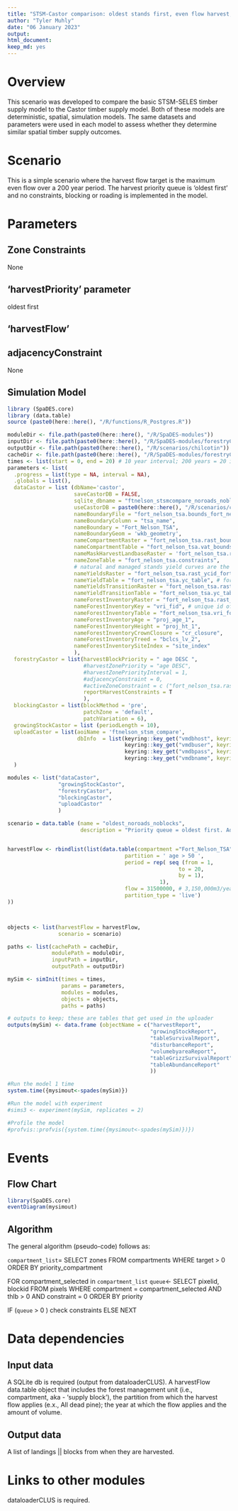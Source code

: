 ```yaml
---
title: "STSM-Castor comparison: oldest stands first, even flow harvest, no blocking, no roads."
author: "Tyler Muhly"
date: "06 January 2023"
output:
html_document: 
keep_md: yes
---
```


<!--
Copyright 2023 Province of British Columbia
 
Licensed under the Apache License, Version 2.0 (the "License");
you may not use this file except in compliance with the License.
You may obtain a copy of the License at
 
http://www.apache.org/licenses/LICENSE-2.0
 
Unless required by applicable law or agreed to in writing, software distributed under the License is distributed on an "AS IS" BASIS,
WITHOUT WARRANTIES OR CONDITIONS OF ANY KIND, either express or implied.
See the License for the specific language governing permissions and limitations under the License.-->

# Overview
This scenario was developed to compare the basic STSM-SELES timber supply model to the Castor timber supply model. Both of these models are deterministic, spatial, simulation models. The same datasets and parameters were used in each model to assess whether they determine similar spatial timber supply outcomes. 

# Scenario
This is a simple scenario where the harvest flow target is the maximum even flow over a 200 year period. The harvest priority queue is 'oldest first' and no constraints, blocking or roading is implemented in the model. 


# Parameters 
## Zone Constraints
None

## 'harvestPriority' parameter 
oldest first 

## 'harvestFlow'

## adjacencyConstraint
None

## Simulation Model

```r
library (SpaDES.core)
library (data.table)
source (paste0(here::here(), "/R/functions/R_Postgres.R"))

moduleDir <- file.path(paste0(here::here(), "/R/SpaDES-modules"))
inputDir <- file.path(paste0(here::here(), "/R/SpaDES-modules/forestryCastor/inputs")) %>% reproducible::checkPath(create = TRUE)
outputDir <- file.path(paste0(here::here(), "/R/scenarios/chilcotin"))
cacheDir <- file.path(paste0(here::here(), "/R/SpaDES-modules/forestryCastor"))
times <- list(start = 0, end = 20) # 10 year interval; 200 years = 20 intervals
parameters <- list(
  .progress = list(type = NA, interval = NA),
  .globals = list(),
  dataCastor = list (dbName='castor',
                     saveCastorDB = FALSE,
                     sqlite_dbname = "ftnelson_stsmcompare_noroads_noblocks",
                     useCastorDB = paste0(here::here(), "/R/scenarios/comparison_ft_nelson/ftnelson_stsmcompare_noroads_noblocks_castordb.sqlite"),
                     nameBoundaryFile = "fort_nelson_tsa.bounds_fort_nelson_tsa", 
                     nameBoundaryColumn = "tsa_name", 
                     nameBoundary = "Fort_Nelson_TSA", 
                     nameBoundaryGeom = 'wkb_geometry',
                     nameCompartmentRaster = "fort_nelson_tsa.rast_bounds_fort_nelson_tsa", 
                     nameCompartmentTable = "fort_nelson_tsa.vat_bounds_fort_nelson_tsa", 
                     nameMaskHarvestLandbaseRaster = 'fort_nelson_tsa.rast_thlb', 
                     nameZoneTable = "fort_nelson_tsa.constraints", 
                     # natural and managed stands yield curves are the same    
                     nameYieldsRaster = "fort_nelson_tsa.rast_ycid_fort_nelson_tsa", 
                     nameYieldTable = "fort_nelson_tsa.yc_table", # fort_nelson_tsa.yc_table
                     nameYieldsTransitionRaster = "fort_nelson_tsa.rast_ycid_fort_nelson_tsa", 
                     nameYieldTransitionTable = "fort_nelson_tsa.yc_table", 
                     nameForestInventoryRaster = "fort_nelson_tsa.rast_vri_id_fort_nelson_tsa", 
                     nameForestInventoryKey = "vri_fid", # unique id of each polygon 
                     nameForestInventoryTable = "fort_nelson_tsa.vri_fort_nelson_tsa",
                     nameForestInventoryAge = "proj_age_1",  
                     nameForestInventoryHeight = "proj_ht_1",
                     nameForestInventoryCrownClosure = "cr_closure",                             
                     nameForestInventoryTreed = "bclcs_lv_2",
                     nameForestInventorySiteIndex = "site_index"     
                     ),
  forestryCastor = list(harvestBlockPriority = " age DESC ", 
                        #harvestZonePriority = "age DESC",
                        #harvestZonePriorityInterval = 1,
                        #adjacencyConstraint = 0,
                        #activeZoneConstraint = c ("fort_nelson_tsa.rast_oldgrw_prod")
                        reportHarvestConstraints = T
                        ),
  blockingCastor = list(blockMethod = 'pre', 
                        patchZone = 'default',
                        patchVariation = 6),
  growingStockCastor = list (periodLength = 10),
  uploadCastor = list(aoiName = 'ftnelson_stsm_compare',
                      dbInfo  = list(keyring::key_get("vmdbhost", keyring="postgreSQL"), 
                                     keyring::key_get("vmdbuser", keyring="postgreSQL"), 
                                     keyring::key_get("vmdbpass", keyring="postgreSQL"),  
                                     keyring::key_get("vmdbname", keyring="postgreSQL")))
  )

modules <- list("dataCastor", 
                "growingStockCastor", 
                "forestryCastor", 
                "blockingCastor",
                "uploadCastor"
                )

scenario = data.table (name = "oldest_noroads_noblocks",
                       description = "Priority queue = oldest first. Adjacency constraint = None. No roads or blocks. Maximum even live harvest flow: 3,150,000 m3/year. Minimum harvest age = 50")


harvestFlow <- rbindlist(list(data.table(compartment ="Fort_Nelson_TSA",
                                     partition = ' age > 50 ', 
                                     period = rep( seq (from = 1,
                                                      to = 20, 
                                                      by = 1),
                                                1), 
                                     flow = 31500000, # 3,150,000m3/year 
                                     partition_type = 'live') 
))



objects <- list(harvestFlow = harvestFlow, 
                scenario = scenario)

paths <- list(cachePath = cacheDir,
              modulePath = moduleDir,
              inputPath = inputDir,
              outputPath = outputDir)

mySim <- simInit(times = times, 
                 params = parameters, 
                 modules = modules,
                 objects = objects, 
                 paths = paths)

# outputs to keep; these are tables that get used in the uploader
outputs(mySim) <- data.frame (objectName = c("harvestReport",
                                             "growingStockReport",
                                             "tableSurvivalReport",
                                             "disturbanceReport",
                                             "volumebyareaReport",
                                             "tableGrizzSurvivalReport",
                                             "tableAbundanceReport"
                                             ))

#Run the model 1 time
system.time({mysimout<-spades(mySim)})

#Run the model with experiment
#sims3 <- experiment(mySim, replicates = 2)

#Profile the model
#profvis::profvis({system.time({mysimout<-spades(mySim)})})


```


# Events

## Flow Chart

```r
library(SpaDES.core)
eventDiagram(mysimout)
```

## Algorithm

The general algorithm (pseudo-code) follows as:

`compartment_list`= SELECT zones FROM compartments WHERE target > 0 ORDER BY priority_compartment

FOR compartment_selected in `compartment_list`
`queue`<- SELECT pixelid, blockid FROM pixels WHERE 
            compartment = compartment_selected AND thlb > 0 AND constraint = 0                 ORDER BY priority
               
IF (`queue` > 0 )
  check constraints
ELSE 
  NEXT
        

# Data dependencies

## Input data

A SQLite db is required (output from dataloaderCLUS). A harvestFlow data.table object that includes the forest management unit (i.e., compartment, aka - 'supply block'), the partition from which the harvest flow applies (e.x., All dead pine); the year at which the flow applies and the amount of volume.

## Output data

A list of landings || blocks from when they are harvested.

# Links to other modules

dataloaderCLUS is required.

